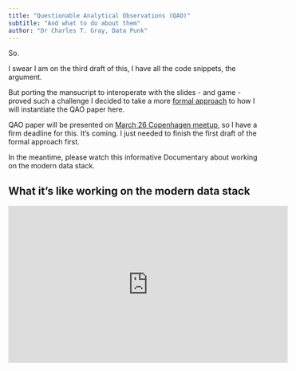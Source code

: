 ```yaml
---
title: "Questionable Analytical Observations (QAO)"
subtitle: "And what to do about them"
author: "Dr Charles T. Gray, Data Punk" 
---
```


So. 

I swear I am on the third draft of this, I have all the code snippets, the argument. 

But porting the mansucript to interoperate with the slides - and game - proved such a challenge I decided to take a more [formal approach](singularities.qmd) to how I will instantiate the QAO paper here. 

QAO paper will be presented on [March 26 Copenhagen meetup](https://www.meetup.com/copenhagen-dbt-meetup/events/306219858/?eventOrigin=your_events), so I have a firm deadline for this. It's coming. I just needed to finish the first draft of the formal approach first.

In the meantime, please watch this informative Documentary about working on the modern data stack.

## What it's like working on the modern data stack 

<iframe width="560" height="315" src="https://www.youtube.com/embed/qLrnkK2YEcE?si=jeX0VvOXqm4fJFe2&amp;controls=0" title="YouTube video player" frameborder="0" allow="accelerometer; autoplay; clipboard-write; encrypted-media; gyroscope; picture-in-picture; web-share" referrerpolicy="strict-origin-when-cross-origin" allowfullscreen></iframe>